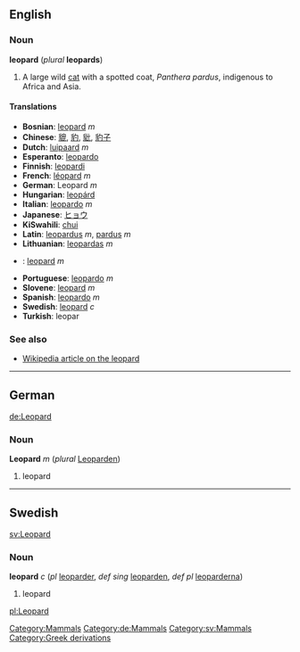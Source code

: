 ==English==
[[Category:Mammals]]

=== Noun ===
'''leopard''' (''plural'' '''leopards''')

#A large wild [[cat]] with a spotted coat, ''Panthera pardus'', indigenous to Africa and Asia.

==== Translations ====
*'''Bosnian''': [[leopard]] ''m''
*'''Chinese''': [[貔]], [[豹]], [[豼]], [[豹子]]
*'''Dutch''': [[luipaard]] ''m''
*'''Esperanto''': [[leopardo]]
*'''Finnish''': [[leopardi]]
*'''French''': [[léopard]] ''m''
*'''German''': Leopard ''m''
*'''Hungarian''': [[leopárd]]
*'''Italian''': [[leopardo]] ''m''
*'''Japanese''': [[ヒョウ]]
*'''KiSwahili''': [[chui]]
*'''Latin''': [[leopardus]] ''m'', [[pardus]] ''m''
*'''Lithuanian''': [[leopardas]] ''m''
*{{no}}: [[leopard]] ''m''
*'''Portuguese''': [[leopardo]] ''m''
*'''Slovene''': [[leopard]] ''m''
*'''Spanish''': [[leopardo]] ''m''
*'''Swedish''': [[leopard#Swedish|leopard]] ''c''
*'''Turkish''': leopar

===See also===
*[[w:Leopard|Wikipedia article on the leopard]]

----

==German==
[[de:Leopard]]
[[Category:de:Mammals]]
===Noun===
'''Leopard''' ''m'' (''plural'' [[Leoparden]])

#leopard

----
==Swedish==
[[sv:Leopard]]
[[Category:sv:Mammals]]
===Noun===
'''leopard''' ''c'' (''pl'' [[leoparder]], ''def sing'' [[leoparden]], ''def pl'' [[leoparderna]])

#leopard

[[pl:Leopard]]
[[Category:Greek derivations]]